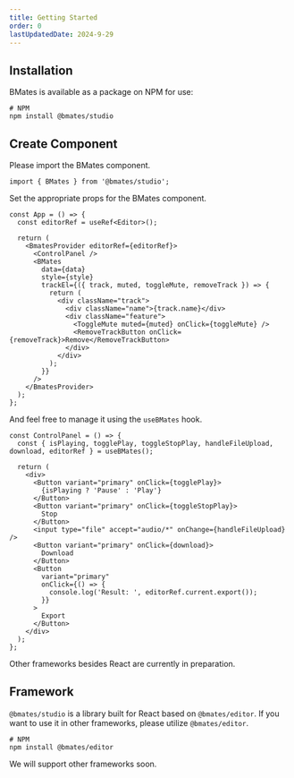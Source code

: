 ```yaml
---
title: Getting Started
order: 0
lastUpdatedDate: 2024-9-29
---
```


## Installation

BMates is available as a package on NPM for use:

```shell
# NPM
npm install @bmates/studio
```

## Create Component

Please import the BMates component.

```tsx
import { BMates } from '@bmates/studio';
```

Set the appropriate props for the BMates component.

```tsx
const App = () => {
  const editorRef = useRef<Editor>();

  return (
    <BmatesProvider editorRef={editorRef}>
      <ControlPanel />
      <BMates
        data={data}
        style={style}
        trackEl={({ track, muted, toggleMute, removeTrack }) => {
          return (
            <div className="track">
              <div className="name">{track.name}</div>
              <div className="feature">
                <ToggleMute muted={muted} onClick={toggleMute} />
                <RemoveTrackButton onClick={removeTrack}>Remove</RemoveTrackButton>
              </div>
            </div>
          );
        }}
      />
    </BmatesProvider>
  );
};
```

And feel free to manage it using the `useBMates` hook.

```tsx
const ControlPanel = () => {
  const { isPlaying, togglePlay, toggleStopPlay, handleFileUpload, download, editorRef } = useBMates();

  return (
    <div>
      <Button variant="primary" onClick={togglePlay}>
        {isPlaying ? 'Pause' : 'Play'}
      </Button>
      <Button variant="primary" onClick={toggleStopPlay}>
        Stop
      </Button>
      <input type="file" accept="audio/*" onChange={handleFileUpload} />
      <Button variant="primary" onClick={download}>
        Download
      </Button>
      <Button
        variant="primary"
        onClick={() => {
          console.log('Result: ', editorRef.current.export());
        }}
      >
        Export
      </Button>
    </div>
  );
};
```

Other frameworks besides React are currently in preparation.

## Framework

`@bmates/studio` is a library built for React based on `@bmates/editor`.
If you want to use it in other frameworks, please utilize `@bmates/editor`.

```shell
# NPM
npm install @bmates/editor
```

We will support other frameworks soon.
